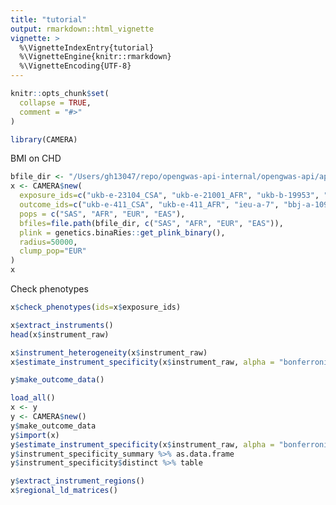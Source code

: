 ```yaml
---
title: "tutorial"
output: rmarkdown::html_vignette
vignette: >
  %\VignetteIndexEntry{tutorial}
  %\VignetteEngine{knitr::rmarkdown}
  %\VignetteEncoding{UTF-8}
---
```


```r
knitr::opts_chunk$set(
  collapse = TRUE,
  comment = "#>"
)
```

```r
library(CAMERA)
```




BMI on CHD

```r
bfile_dir <- "/Users/gh13047/repo/opengwas-api-internal/opengwas-api/app/ld_files"
x <- CAMERA$new(
  exposure_ids=c("ukb-e-23104_CSA", "ukb-e-21001_AFR", "ukb-b-19953", "bbj-a-1"), 
  outcome_ids=c("ukb-e-411_CSA", "ukb-e-411_AFR", "ieu-a-7", "bbj-a-109"), 
  pops = c("SAS", "AFR", "EUR", "EAS"),
  bfiles=file.path(bfile_dir, c("SAS", "AFR", "EUR", "EAS")),
  plink = genetics.binaRies::get_plink_binary(), 		
  radius=50000, 
  clump_pop="EUR"
)
x
```

Check phenotypes

```r
x$check_phenotypes(ids=x$exposure_ids)
```

```r
x$extract_instruments()
head(x$instrument_raw)
```


```r
x$instrument_heterogeneity(x$instrument_raw)
x$estimate_instrument_specificity(x$instrument_raw, alpha = "bonferroni")
```


```r
y$make_outcome_data()
```

```r
load_all()
x <- y
y <- CAMERA$new()
y$make_outcome_data
y$import(x)
y$estimate_instrument_specificity(x$instrument_raw, alpha = "bonferroni")
y$instrument_specificity_summary %>% as.data.frame
y$instrument_specificity$distinct %>% table
```

```r
y$extract_instrument_regions()
x$regional_ld_matrices()
```



